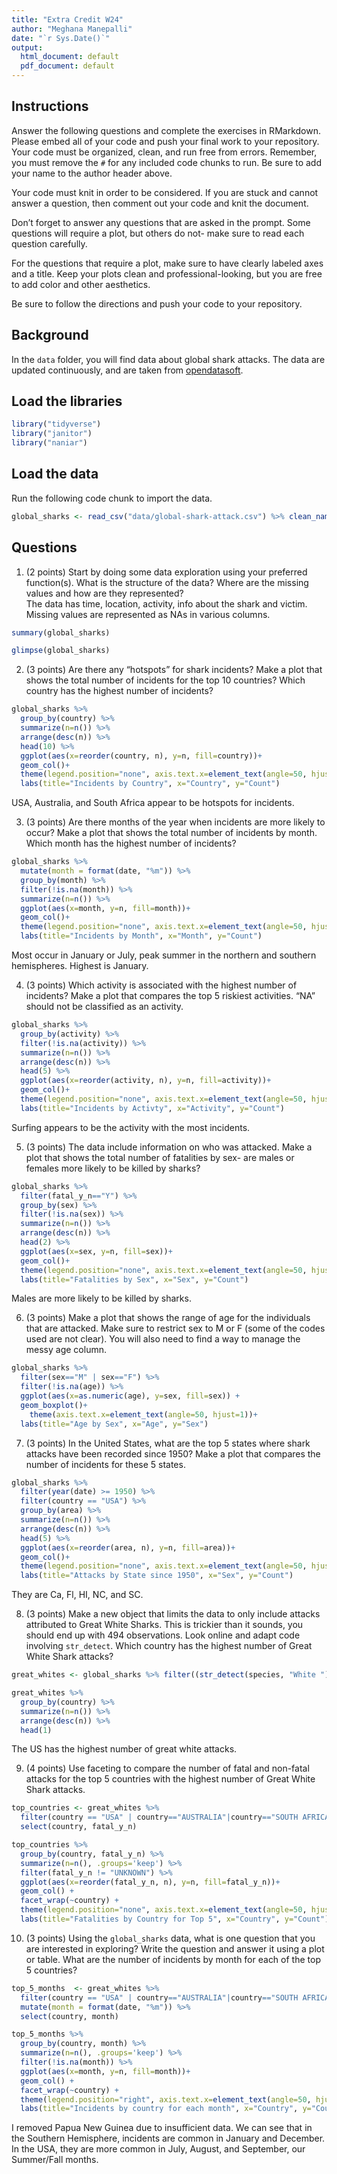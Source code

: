 ```yaml
---
title: "Extra Credit W24"
author: "Meghana Manepalli"
date: "`r Sys.Date()`"
output:
  html_document: default
  pdf_document: default
---
```


## Instructions
Answer the following questions and complete the exercises in RMarkdown. Please embed all of your code and push your final work to your repository. Your code must be organized, clean, and run free from errors. Remember, you must remove the `#` for any included code chunks to run. Be sure to add your name to the author header above. 

Your code must knit in order to be considered. If you are stuck and cannot answer a question, then comment out your code and knit the document.  

Don't forget to answer any questions that are asked in the prompt. Some questions will require a plot, but others do not- make sure to read each question carefully.  

For the questions that require a plot, make sure to have clearly labeled axes and a title. Keep your plots clean and professional-looking, but you are free to add color and other aesthetics.  

Be sure to follow the directions and push your code to your repository.

## Background
In the `data` folder, you will find data about global shark attacks. The data are updated continuously, and are taken from [opendatasoft](https://public.opendatasoft.com/explore/dataset/global-shark-attack/table/?flg=en-us&disjunctive.country&disjunctive.area&disjunctive.activity).  

## Load the libraries
```r
library("tidyverse")
library("janitor")
library("naniar")
```

## Load the data
Run the following code chunk to import the data.
```r
global_sharks <- read_csv("data/global-shark-attack.csv") %>% clean_names()
```

## Questions
1. (2 points) Start by doing some data exploration using your preferred function(s). What is the structure of the data? Where are the missing values and how are they represented?  
The data has time, location, activity, info about the shark and victim. Missing values are represented as NAs in various columns.

```r
summary(global_sharks)
```

```r
glimpse(global_sharks)
```

2. (3 points) Are there any "hotspots" for shark incidents? Make a plot that shows the total number of incidents for the top 10 countries? Which country has the highest number of incidents?

```r
global_sharks %>% 
  group_by(country) %>% 
  summarize(n=n()) %>% 
  arrange(desc(n)) %>% 
  head(10) %>% 
  ggplot(aes(x=reorder(country, n), y=n, fill=country))+
  geom_col()+
  theme(legend.position="none", axis.text.x=element_text(angle=50, hjust=1))+
  labs(title="Incidents by Country", x="Country", y="Count")
```
USA, Australia, and South Africa appear to be hotspots for incidents. 

3. (3 points) Are there months of the year when incidents are more likely to occur? Make a plot that shows the total number of incidents by month. Which month has the highest number of incidents?

```r
global_sharks %>% 
  mutate(month = format(date, "%m")) %>% 
  group_by(month) %>% 
  filter(!is.na(month)) %>% 
  summarize(n=n()) %>% 
  ggplot(aes(x=month, y=n, fill=month))+
  geom_col()+
  theme(legend.position="none", axis.text.x=element_text(angle=50, hjust=1))+
  labs(title="Incidents by Month", x="Month", y="Count")
```
Most occur in January or July, peak summer in the northern and southern hemispheres. Highest is January. 

4. (3 points) Which activity is associated with the highest number of incidents? Make a plot that compares the top 5 riskiest activities. "NA" should not be classified as an activity.

```r
global_sharks %>% 
  group_by(activity) %>% 
  filter(!is.na(activity)) %>% 
  summarize(n=n()) %>% 
  arrange(desc(n)) %>% 
  head(5) %>% 
  ggplot(aes(x=reorder(activity, n), y=n, fill=activity))+
  geom_col()+
  theme(legend.position="none", axis.text.x=element_text(angle=50, hjust=1))+
  labs(title="Incidents by Activty", x="Activity", y="Count")

```

Surfing appears to be the activity with the most incidents.

5. (3 points) The data include information on who was attacked. Make a plot that shows the total number of fatalities by sex- are males or females more likely to be killed by sharks?

```r
global_sharks %>% 
  filter(fatal_y_n=="Y") %>% 
  group_by(sex) %>% 
  filter(!is.na(sex)) %>% 
  summarize(n=n()) %>% 
  arrange(desc(n)) %>% 
  head(2) %>% 
  ggplot(aes(x=sex, y=n, fill=sex))+
  geom_col()+
  theme(legend.position="none", axis.text.x=element_text(angle=50, hjust=1))+
  labs(title="Fatalities by Sex", x="Sex", y="Count")
```
Males are more likely to be killed by sharks.

6. (3 points) Make a plot that shows the range of age for the individuals that are attacked. Make sure to restrict sex to M or F (some of the codes used are not clear). You will also need to find a way to manage the messy age column.

```r
global_sharks %>% 
  filter(sex=="M" | sex=="F") %>%
  filter(!is.na(age)) %>% 
  ggplot(aes(x=as.numeric(age), y=sex, fill=sex)) + 
  geom_boxplot()+
    theme(axis.text.x=element_text(angle=50, hjust=1))+
  labs(title="Age by Sex", x="Age", y="Sex")
```


7. (3 points) In the United States, what are the top 5 states where shark attacks have been recorded since 1950? Make a plot that compares the number of incidents for these 5 states.

```r
global_sharks %>% 
  filter(year(date) >= 1950) %>% 
  filter(country == "USA") %>% 
  group_by(area) %>% 
  summarize(n=n()) %>% 
  arrange(desc(n)) %>% 
  head(5) %>% 
  ggplot(aes(x=reorder(area, n), y=n, fill=area))+
  geom_col()+
  theme(legend.position="none", axis.text.x=element_text(angle=50, hjust=1))+
  labs(title="Attacks by State since 1950", x="Sex", y="Count")
```
They are Ca, Fl, HI, NC, and SC.


8. (3 points) Make a new object that limits the data to only include attacks attributed to Great White Sharks. This is trickier than it sounds, you should end up with 494 observations. Look online and adapt code involving `str_detect`. Which country has the highest number of Great White Shark attacks?


```r
great_whites <- global_sharks %>% filter((str_detect(species, "White ") | str_detect(species,"white "))) 

great_whites %>% 
  group_by(country) %>% 
  summarize(n=n()) %>% 
  arrange(desc(n)) %>% 
  head(1)
```
The US has the highest number of great white attacks.

9. (4 points) Use faceting to compare the number of fatal and non-fatal attacks for the top 5 countries with the highest number of Great White Shark attacks.

```r
top_countries <- great_whites %>% 
  filter(country == "USA" | country=="AUSTRALIA"|country=="SOUTH AFRICA"|country=="NEW ZEALAND"|country=="PAPUA NEW GUINEA") %>% 
  select(country, fatal_y_n)

top_countries %>% 
  group_by(country, fatal_y_n) %>% 
  summarize(n=n(), .groups='keep') %>% 
  filter(fatal_y_n != "UNKNOWN") %>% 
  ggplot(aes(x=reorder(fatal_y_n, n), y=n, fill=fatal_y_n))+
  geom_col() +
  facet_wrap(~country) +
  theme(legend.position="none", axis.text.x=element_text(angle=50, hjust=1))+
  labs(title="Fatalities by Country for Top 5", x="Country", y="Count")
```


10. (3 points) Using the `global_sharks` data, what is one question that you are interested in exploring? Write the question and answer it using a plot or table. 
What are the number of incidents by month for each of the top 5 countries?

```r
top_5_months  <- great_whites %>% 
  filter(country == "USA" | country=="AUSTRALIA"|country=="SOUTH AFRICA"|country=="NEW ZEALAND") %>% 
  mutate(month = format(date, "%m")) %>% 
  select(country, month)
```


```r
top_5_months %>% 
  group_by(country, month) %>% 
  summarize(n=n(), .groups='keep') %>% 
  filter(!is.na(month)) %>% 
  ggplot(aes(x=month, y=n, fill=month))+
  geom_col() +
  facet_wrap(~country) +
  theme(legend.position="right", axis.text.x=element_text(angle=50, hjust=1))+
  labs(title="Incidents by country for each month", x="Country", y="Count")
```
I removed Papua New Guinea due to insufficient data. We can see that in the Southern Hemisphere, incidents are common in January and December. In the USA, they are more common in July, August, and September, our Summer/Fall months.
